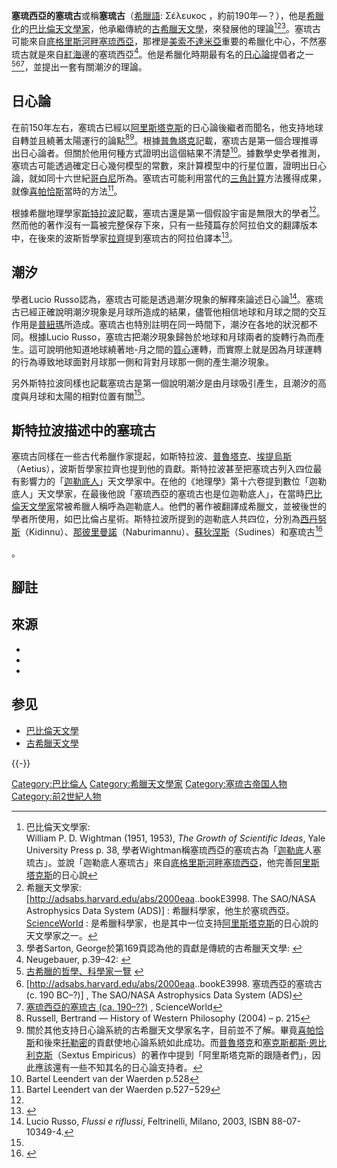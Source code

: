 '''塞琉西亞的塞琉古'''或稱'''塞琉古'''（[[希臘語|希臘語]]: Σέλευκος ，約前190年—？），他是[[希臘化文明|希臘化]]的[[巴比倫天文學|巴比倫天文學家]]，他承繼傳統的[[古希臘天文學|古希臘天文學]]，來發展他的理論<ref>巴比倫天文學家:<br>William P. D. Wightman (1951, 1953), ''The Growth of Scientific Ideas'', Yale University Press  p. 38, 學者Wightman稱塞琉西亞的塞琉古為「[[迦勒底|迦勒底]]人塞琉古」。並說「迦勒底人塞琉古」來自[[底格里斯河畔塞琉西亞|底格里斯河畔塞琉西亞]]，他完善[[阿里斯塔克斯|阿里斯塔克斯]]的日心說</ref><ref>希臘天文學家:<br>[http://adsabs.harvard.edu/abs/2000eaa..bookE3998. The SAO/NASA Astrophysics Data System (ADS)] {{Wayback|url=http://adsabs.harvard.edu/abs/2000eaa..bookE3998. |date=20151228224802 }}: 希臘科學家，他生於塞琉西亞。 [http://scienceworld.wolfram.com/biography/Seleucus.html ScienceWorld] {{Wayback|url=http://scienceworld.wolfram.com/biography/Seleucus.html |date=20151228224803 }}: 是希臘科學家，也是其中一位支持[[阿里斯塔克斯|阿里斯塔克斯]]的日心說的天文學家之一。</ref><ref>學者Sarton, George於第169頁認為他的貢獻是傳統的古希臘天文學: {{quote|在前三世紀後半，在近東和東地中海有三種不同領域的天文學正在同時發展。第一種為日心說，他是由前三世紀的阿里斯塔克斯提出，發表此論點的一個世紀之後，巴比倫人的塞琉古擁繼續擁護這個學說。第二種為地心說，在[[喜帕恰斯|喜帕恰斯]]以後這個論點成為希臘天文學的主流。第三種是迦勒底人的天文學，他們專門關注於星曆表，並沒有提出一套理論。第兩種在本質上是同一類，但在日後此爭論被限制和禁止而被分為兩種。第一種和第二種代表古希臘的天文學，而現代的天文學是繼承前兩者的發展。而在今日完全不同用途和方法裡面保存第三種迦勒底人的天文學。}}</ref>。塞琉古可能來自[[塞琉西亞|底格里斯河畔塞琉西亞]]，那裡是[[美索不達米亞|美索不達米亞]]重要的希臘化中心，不然塞琉古就是來自[[紅海|紅海]]邊的塞琉西亞<ref>Neugebauer, p.39–42: {{quote|有數個城市都叫作塞琉西亞，最知名的就是底格里斯河畔塞琉西亞，這座城市曾是塞琉古帝國的首都，很可能天文學家的塞琉古是來自這座城市，但也可能塞琉古出身於厄利垂亞海濱的塞琉西亞。}}</ref>。他是希臘化時期最有名的[[日心論|日心論]]提倡者之一<ref>[http://www.ics.forth.gr/~vsiris/ancient_greeks/hellinistic_period.html 古希臘的哲學、科學家一覽] {{webarchive|url=https://web.archive.org/web/20090321071937/http://www.ics.forth.gr/~vsiris/ancient_greeks/hellinistic_period.html |date=2009-03-21 }}</ref><ref>[http://adsabs.harvard.edu/abs/2000eaa..bookE3998. 塞琉西亞的塞琉古(c. 190 BC–?)] {{Wayback|url=http://adsabs.harvard.edu/abs/2000eaa..bookE3998. |date=20151228224802 }}, The SAO/NASA Astrophysics Data System (ADS)</ref><ref>[http://scienceworld.wolfram.com/biography/Seleucus.html 塞琉西亞的塞琉古 (ca. 190–??)] {{Wayback|url=http://scienceworld.wolfram.com/biography/Seleucus.html |date=20151228224803 }}, ScienceWorld</ref>，並提出一套有關潮汐的理論。

== 日心論 ==
在前150年左右，塞琉古已經以[[阿里斯塔克斯|阿里斯塔克斯]]的日心論後繼者而聞名，他支持地球自轉並且繞著太陽運行的論點<ref> Russell, Bertrand — History of Western Philosophy (2004) – p. 215</ref><ref>關於其他支持日心論系統的古希臘天文學家名字，目前並不了解。畢竟[[喜帕恰斯|喜帕恰斯]]和後來[[托勒密|托勒密]]的貢獻使地心論系統如此成功。而[[普魯塔克|普魯塔克]]和[[塞克斯都斯·恩比利克斯|塞克斯都斯·恩比利克斯]]（Sextus Empiricus）的著作中提到「阿里斯塔克斯的跟隨者們」，因此應該還有一些不知其名的日心論支持者。</ref>。根據[[普魯塔克|普魯塔克]]記載，塞琉古是第一個合理推導出日心論者。但關於他用何種方式證明出這個結果不清楚<ref>Bartel Leendert van der Waerden p.528</ref>。據數學史學者{{le|Bartel Leendert van der Waerden|Bartel Leendert van der Waerden}}推測，塞琉古可能透過確定日心幾何模型的常數，來計算模型中的行星位置，證明出日心論，就如同十六世紀[[哥白尼|哥白尼]]所為。塞琉古可能利用當代的[[三角學|三角計算]]方法獲得成果，就像[[喜帕恰斯|喜帕恰斯]]當時的方法<ref>Bartel Leendert van der Waerden p.527−529</ref>。

根據希臘地理學家[[斯特拉波|斯特拉波]]記載，塞琉古還是第一個假設宇宙是無限大的學者<ref name="Van der Waerden 1987, 527"/>。然而他的著作沒有一篇被完整保存下來，只有一些殘篇存於阿拉伯文的翻譯版本中，在後來的波斯哲學家[[拉齊|拉齊]]提到塞琉古的阿拉伯譯本<ref>{{citation|title=Studies in Arabic versions of Greek texts and in mediaeval science|volume=2|author=[[施洛莫·皮內斯|施洛莫·皮內斯]]（Shlomo Pines）|publisher=[[布里爾學術出版社|布里爾學術出版社]]（Brill Academic Publishers）,|year=1986|isbn=9652236268|pages=viii & 201–17}}</ref>。

== 潮汐 ==
學者Lucio Russo認為，塞琉古可能是透過潮汐現象的解釋來論述日心論<ref>Lucio Russo, ''Flussi e riflussi'', Feltrinelli, Milano, 2003, ISBN 88-07-10349-4.</ref>。塞琉古已經正確說明潮汐現象是月球所造成的結果，儘管他相信地球和月球之間的交互作用是[[普紐瑪|普紐瑪]]所造成。塞琉古也特別註明在同一時間下，潮汐在各地的狀況都不同。根據Lucio Russo，塞琉古把潮汐現象歸咎於地球和月球兩者的旋轉行為而產生。這可說明他知道地球繞著地-月之間的[[質心|質心]]運轉，而實際上就是因為月球運轉的行為導致地球面對月球那一側和背對月球那一側的產生潮汐現象。

另外斯特拉波同樣也記載塞琉古是第一個說明潮汐是由月球吸引產生，且潮汐的高度與月球和太陽的相對位置有關<ref name="Van der Waerden 1987, 527"/>。

== 斯特拉波描述中的塞琉古 ==
塞琉古同樣在一些古代希臘作家提起，如斯特拉波、[[普魯塔克|普魯塔克]]、[[埃提烏斯_(哲學家)|埃提烏斯]]（Aetius），波斯哲學家拉齊也提到他的貢獻。斯特拉波甚至把塞琉古列入四位最有影響力的「[[迦勒底人|迦勒底人]]」天文學家中。在他的《地理學》第十六卷提到數位「迦勒底人」天文學家，在最後他說「塞琉西亞的塞琉古也是位迦勒底人」，在當時[[巴比倫|巴比倫]][[天文學家|天文學家]]常被希臘人稱呼為迦勒底人。他們的著作被翻譯成希臘文，並被後世的學者所使用，如巴比倫占星術。斯特拉波所提到的迦勒底人共四位，分別為[[西丹努斯|西丹努斯]]（Kidinnu）、[[那彼里曼諾|那彼里曼諾]]（Naburimannu）、[[蘇狄涅斯|蘇狄涅斯]]（Sudines）和塞琉古<ref name="Van der Waerden 1987, 527">{{harnvb|Van der Waerden|1987|p=527}}</ref></blockquote>。

== 腳註 ==
{{reflist}}

== 來源 ==
*{{Citation
 | last = Neugebauer
 | first = O.  
 | title = The History of Ancient Astronomy. Problems and Methods
 | journal = Journal of Near Eastern Studies
 | volume = 4
 | issue = 1
 | pages = 1–38
 | year = 1945
}}
*{{Citation
 | last = Sarton
 | first = George 
 | title = Chaldaean Astronomy of the Last Three Centuries B. C.
 | journal = Journal of the American Oriental Society
 | volume = 75
 | issue = 3
 | pages = 166–173
 | year = 1955
}}
*{{Citation
 | last = Van der Waerden
 | first = B. L. 
 | title = The Heliocentric System in Greek, Persian and Hindu Astronomy
 | journal = Annals of the New York Academy of Sciences
 | volume = 500
 | pages = 525–545
 | year = 1987
}}

== 参见 ==
* [[巴比倫天文學|巴比倫天文學]]
* [[古希臘天文學|古希臘天文學]]

{{-}}
{{古希腊天文学}}

[[Category:巴比倫人|Category:巴比倫人]]
[[Category:希臘天文學家|Category:希臘天文學家]]
[[Category:塞琉古帝国人物|Category:塞琉古帝国人物]]
[[Category:前2世紀人物|Category:前2世紀人物]]
